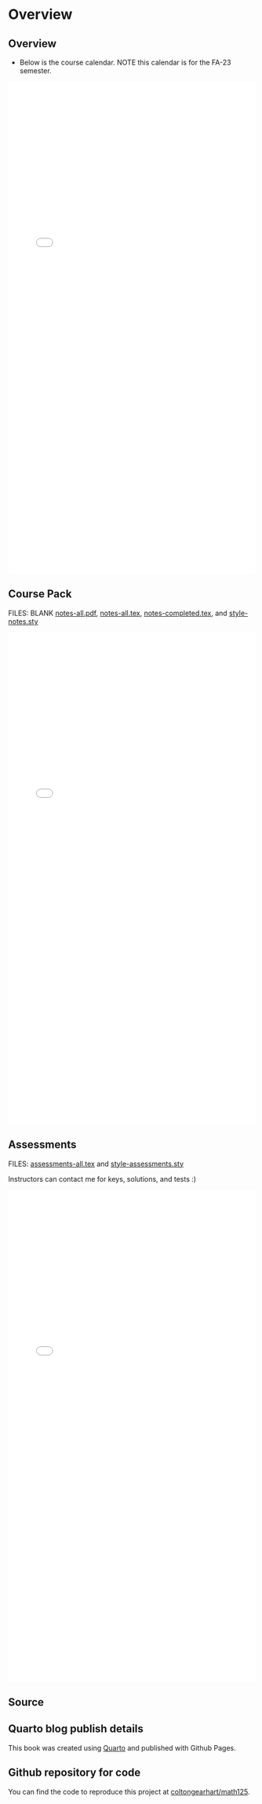 # Overview {.unnumbered}

## Overview

- Below is the course calendar. NOTE this calendar is for the FA-23 semester.

<embed src="intro/math320-course-calendar-fa23.pdf" type="application/pdf" width="100%" height="1000px"></embed>

## Course Pack

FILES: BLANK [notes-all.pdf](https://github.com/coltongearhart/math320/blob/main/lectures/notes-all.pdf), [notes-all.tex](https://github.com/coltongearhart/math320/blob/main/lectures/notes-all.tex), [notes-completed.tex](https://github.com/coltongearhart/math320/blob/main/lectures/notes-completed.tex), and [style-notes.sty](https://github.com/coltongearhart/math320/blob/main/lectures/style-notes.sty)

<embed src="lectures/notes-completed.pdf" type="application/pdf" width="100%" height="1000px"></embed>

## Assessments

FILES: [assessments-all.tex](https://github.com/coltongearhart/math320/blob/main/assessments/assessments-all.tex) and [style-assessments.sty](https://github.com/coltongearhart/math320/blob/main/assessments/style-assessments.sty)

Instructors can contact me for keys, solutions, and tests :)

<embed src="assessments/assessments-all.pdf" type="application/pdf" width="100%" height="1000px"></embed>

## Source

::: callout-note
## Quarto blog publish details

This book was created using [Quarto](https://quarto.org/) and published with Github Pages.
:::

::: callout-tip
## Github repository for code

You can find the code to reproduce this project at [coltongearhart/math125](https://github.com/coltongearhart/math125).
:::
